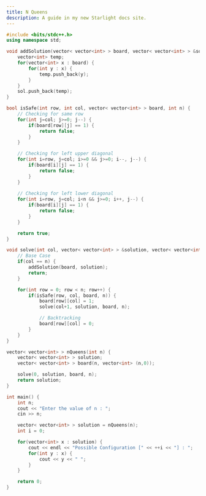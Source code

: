 ```yaml
---
title: N Queens
description: A guide in my new Starlight docs site.
---
```


```c++
#include <bits/stdc++.h>
using namespace std;

void addSolution(vector< vector<int> > board, vector< vector<int> > &sol) {
    vector<int> temp;
    for(vector<int> x : board) {
        for(int y : x) {
            temp.push_back(y);
        }
    }
    sol.push_back(temp);
}

bool isSafe(int row, int col, vector< vector<int> > board, int n) {
    // Checking for same row
    for(int j=col; j>=0; j--) {
        if(board[row][j] == 1) {
            return false;
        }
    }

    // Checking for left upper diagonal
    for(int i=row, j=col; i>=0 && j>=0; i--, j--) {
        if(board[i][j] == 1) {
            return false;
        }
    }
    
    // Checking for left lower diagonal
    for(int i=row, j=col; i<n && j>=0; i++, j--) {
        if(board[i][j] == 1) {
            return false;
        }
    }

    return true;
}

void solve(int col, vector< vector<int> > &solution, vector< vector<int> > &board, int n) {
    // Base Case
    if(col == n) {
        addSolution(board, solution);
        return;
    }

    for(int row = 0; row < n; row++) {
        if(isSafe(row, col, board, n)) {
            board[row][col] = 1;
            solve(col+1, solution, board, n);

            // Backtracking
            board[row][col] = 0;
        }
    }
}

vector< vector<int> > nQueens(int n) {
    vector< vector<int> > solution;
    vector< vector<int> > board(n, vector<int> (n,0));

    solve(0, solution, board, n);
    return solution;
}

int main() {
    int n;
    cout << "Enter the value of n : ";
    cin >> n;

    vector< vector<int> > solution = nQueens(n);
    int i = 0;

    for(vector<int> x : solution) {
        cout << endl << "Possible Configuration [" << ++i << "] : ";
        for(int y : x) {
            cout << y << " ";
        }
    }

    return 0;
}
```